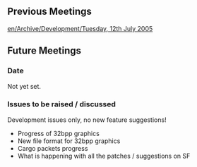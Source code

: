 ==Previous Meetings==
[[en/Archive/Development/Tuesday, 12th July 2005]]

==Future Meetings==
===Date===
Not yet set.
===Issues to be raised / discussed===
Development issues only, no new feature suggestions!
* Progress of 32bpp graphics
* New file format for 32bpp graphics
* Cargo packets progress
* What is happening with all the patches / suggestions on SF